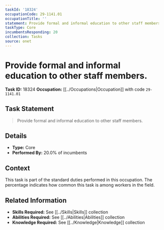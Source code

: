 ```yaml
---
taskId: '18324'
occupationCode: 29-1141.01
occupationTitle: ''
statement: Provide formal and informal education to other staff members.
taskType: Core
incumbentsResponding: 20
collection: Tasks
source: onet
---
```

# Provide formal and informal education to other staff members.

**Task ID:** 18324
**Occupation:** [[../Occupations|Occupation]] with code `29-1141.01`

## Task Statement

> Provide formal and informal education to other staff members.

## Details

- **Type:** Core
- **Performed By:** 20.0% of incumbents

## Context

This task is part of the standard duties performed in this occupation. The percentage indicates how common this task is among workers in the field.

## Related Information

- **Skills Required:** See [[../Skills|Skills]] collection
- **Abilities Required:** See [[../Abilities|Abilities]] collection
- **Knowledge Required:** See [[../Knowledge|Knowledge]] collection
